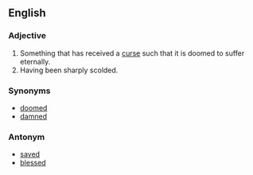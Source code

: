 ==English==

===Adjective===
#Something that has received a [[curse]] such that it is doomed to suffer eternally.
#Having been sharply scolded.

===Synonyms===
*[[doomed]]
*[[damned]]

===Antonym===
*[[saved]]
*[[blessed]]